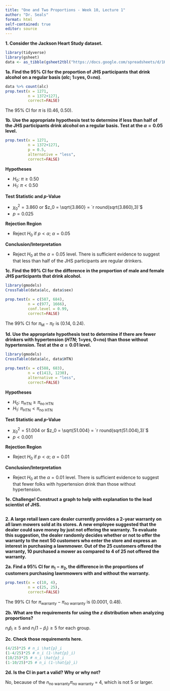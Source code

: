```yaml
---
title: "One and Two Proportions - Week 10, Lecture 1"
author: "Dr. Seals"
format: html
self-contained: true
editor: source
---
```


**1. Consider the Jackson Heart Study dataset.**

```r
library(tidyverse)
library(gsheet)
data <- as_tibble(gsheet2tbl("https://docs.google.com/spreadsheets/d/1H3TP-2SBMGleriJLESOe1cdCjtSj2F76bUh5iBqC8tI/edit#gid=2142000894"))
```

**1a. Find the 95% CI for the proportion of JHS participants that drink alcohol on a regular basis (*alc*; 1=yes, 0=no)**.

```r
data %>% count(alc)
prop.test(x = 1271, 
          n = 1372+1271, 
          correct=FALSE)
```

The 95% CI for $\pi$ is (0.46, 0.50).

**1b. Use the appropriate hypothesis test to determine if less than half of the JHS participants drink alcohol on a regular basis. Test at the $\alpha=0.05$ level.**

```r
prop.test(x = 1271, 
          n = 1372+1271,  
          p = 0.5, 
          alternative = "less",
          correct=FALSE)
```

**Hypotheses**

- $H_0: \ \pi \ge 0.50$ 
- $H_1: \ \pi < 0.50$

**Test Statistic and *p*-Value**

- $\chi^2_0 = 3.860$ or $z_0 = \sqrt{3.860} = `r round(sqrt(3.860),3)`$
- $p = 0.025$

**Rejection Region**

- Reject $H_0$ if $p < \alpha$; $\alpha=0.05$

**Conclusion/Interpretation**

- Reject $H_0$ at the $\alpha=0.05$ level. There is sufficient evidence to suggest that less than half of the JHS participants are regular drinkers.

**1c. Find the 99% CI for the difference in the proportion of male and female JHS participants that drink alcohol.**

```r
library(gmodels)
CrossTable(data$alc, data$sex)

prop.test(x = c(587, 684), 
          n = c(977, 1666), 
          conf.level = 0.99,
          correct=FALSE)
```

The 99% CI for $\pi_{\text{M}} - \pi_{\text{F}}$ is (0.14, 0.24).

**1d. Use the appropriate hypothesis test to determine if there are fewer drinkers with hypertension (*HTN*; 1=yes, 0=no) than those without hypertension. Test at the $\alpha=0.01$ level.**

```r
library(gmodels)
CrossTable(data$alc, data$HTN)

prop.test(x = c(588, 683), 
          n = c(1413, 1230), 
          alternative = "less",
          correct=FALSE)
```
**Hypotheses**

- $H_0: \ \pi_{\text{HTN}} \ge \pi_{\text{no HTN}}$ 
- $H_1: \ \pi_{\text{HTN}} < \pi_{\text{no HTN}}$ 

**Test Statistic and *p*-Value**

- $\chi^2_0 = 51.004$ or $z_0 = \sqrt{51.004} = `r round(sqrt(51.004),3)`$
- $p < 0.001$

**Rejection Region**

- Reject $H_0$ if $p < \alpha$; $\alpha=0.01$

**Conclusion/Interpretation**

- Reject $H_0$ at the $\alpha=0.01$ level. There is sufficient evidence to suggest that fewer folks with hypertension drink than those without hypertension.

**1e. Challenge! Construct a graph to help with explanation to the lead scientist of JHS.**

```r

```

**2. A large retail lawn care dealer currently provides a 2-year warranty on all lawn mowers sold at its stores. A new employee suggested that the dealer could save money by just not offering the warranty. To evaluate this suggestion, the dealer randomly decides whether or not to offer the warranty to the next 50 customers who enter the store and express an interest in purchasing a lawnmower. Out of the 25 customers offered the warranty, 10 purchased a mower as compared to 4 of 25 not offered the warranty.**

**2a. Find a 95% CI for $\pi_1 - \pi_2$, the difference in the proportions of customers purchasing lawnmowers with and without the warranty.**

```r
prop.test(x = c(10, 4), 
          n = c(25, 25), 
          correct=FALSE)
```

The 99% CI for $\pi_{\text{warranty}} - \pi_{\text{no warranty}}$ is (0.0001, 0.48).

**2b. What are the requirements for using the *z* distribution when analyzing proportions?**

$n_i \hat{p}_i \ge 5$ and $n_i (1-\hat{p}_i) \ge 5$ for each group.

**2c. Check those requirements here.**

```r
(4/25)*25 # n_i \hat{p}_i 
(1-4/25)*25 # n_i (1-\hat{p}_i)
(10/25)*25 # n_i \hat{p}_i 
(1-10/25)*25 # n_i (1-\hat{p}_i)
```

**2d. Is the CI in part a valid? Why or why not?**

No, because of the $n_{\text{no warranty}} \pi_{\text{no warranty}}$ = 4, which is not 5 or larger.




